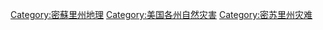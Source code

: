 [[Category:密蘇里州地理|Category:密蘇里州地理]]
[[Category:美国各州自然灾害|Category:美国各州自然灾害]]
[[Category:密苏里州灾难|Category:密苏里州灾难]]
